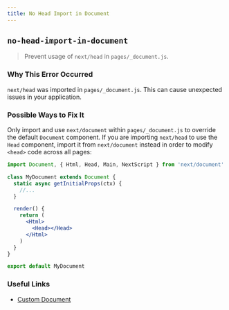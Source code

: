 ```yaml
---
title: No Head Import in Document
---
```


## `no-head-import-in-document`

> Prevent usage of `next/head` in `pages/_document.js`.

### Why This Error Occurred

`next/head` was imported in `pages/_document.js`. This can cause unexpected issues in your application.

### Possible Ways to Fix It

Only import and use `next/document` within `pages/_document.js` to override the default `Document` component. If you are importing `next/head` to use the `Head` component, import it from `next/document` instead in order to modify `<head>` code across all pages:

```jsx filename="pages/_document.js"
import Document, { Html, Head, Main, NextScript } from 'next/document'

class MyDocument extends Document {
  static async getInitialProps(ctx) {
    //...
  }

  render() {
    return (
      <Html>
        <Head></Head>
      </Html>
    )
  }
}

export default MyDocument
```

### Useful Links

- [Custom Document](https://nextjs.org/docs/advanced-features/custom-document)
